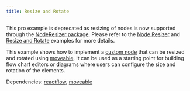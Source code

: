```yaml
---
title: Resize and Rotate
---
```




<ExampleLayout>

<Callout type="warning">

This pro example is deprecated as resizing of nodes is now supported through the [NodeResizer package](/api-reference/components/node-resizer). Please refer to the [Node Resizer](/examples/nodes/node-resizer) and [Resize and Rotate](/examples/nodes/resize-rotate) examples for more details.

</Callout>

This example shows how to implement a [custom node](/learn/customization/custom-nodes) that can be resized and rotated using [moveable](https://daybrush.com/moveable/). It can be used as a starting point for building flow chart editors or diagrams where users can configure the size and rotation of the elements.

Dependencies: [reactflow](https://www.npmjs.com/package/reactflow), [moveable](https://www.npmjs.com/package/moveable)

<ProExampleViewer slug="resize-rotate" />
</ExampleLayout>
